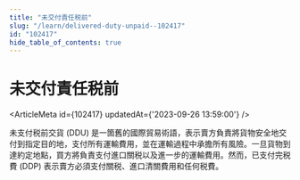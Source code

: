 ```yaml
---
title: "未交付責任税前"
slug: "/learn/delivered-duty-unpaid--102417"
id: "102417"
hide_table_of_contents: true
---
```



# 未交付責任税前

<ArticleMeta id={102417} updatedAt={'2023-09-26 13:59:00'} />
<div className='border-solid border-b border-t-0 my-4 border-[var(--ifm-color-gray-300)]' />

未支付税前交貨 (DDU) 是一箇舊的國際貿易術語，表示賣方負責將貨物安全地交付到指定目的地，支付所有運輸費用，並在運輸過程中承擔所有風險。一旦貨物到達約定地點，買方將負責支付進口關税以及進一步的運輸費用。然而，已支付完税費 (DDP) 表示賣方必須支付關税、進口清關費用和任何税費。
